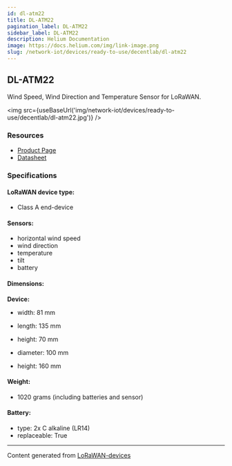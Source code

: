 ```yaml
---
id: dl-atm22
title: DL-ATM22
pagination_label: DL-ATM22
sidebar_label: DL-ATM22
description: Helium Documentation
image: https://docs.helium.com/img/link-image.png
slug: /network-iot/devices/ready-to-use/decentlab/dl-atm22
---
```



## DL-ATM22

Wind Speed, Wind Direction and Temperature Sensor for LoRaWAN.

<img src={useBaseUrl('img/network-iot/devices/ready-to-use/decentlab/dl-atm22.jpg')} />

### Resources

- [Product Page](https://www.decentlab.com/products/wind-speed-wind-direction-and-temperature-sensor-for-lorawan)
- [Datasheet](https://cdn.decentlab.com/download/datasheets/Decentlab-DL-ATM22-datasheet.pdf)

### Specifications

#### LoRaWAN device type:

- Class A end-device

#### Sensors:

- horizontal wind speed
- wind direction
- temperature
- tilt
- battery

#### Dimensions:

**Device:**

- width: 81 mm
- length: 135 mm
- height: 70 mm

- diameter: 100 mm
- height: 160 mm

#### Weight:

- 1020 grams (including batteries and sensor)

#### Battery:

- type: 2x C alkaline (LR14)
- replaceable: True

---

Content generated from [LoRaWAN-devices](https://github.com/TheThingsNetwork/lorawan-devices)
